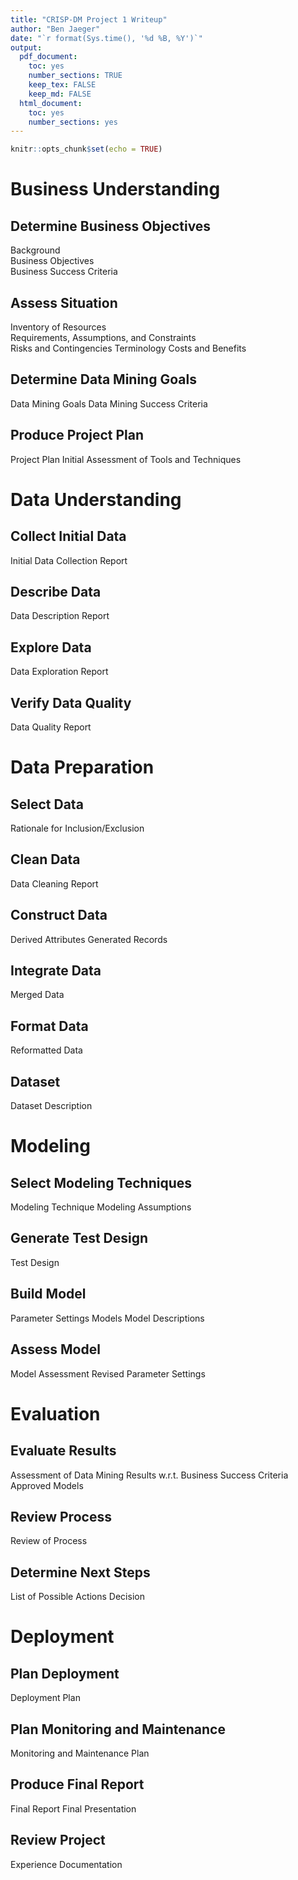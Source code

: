 ```yaml
---
title: "CRISP-DM Project 1 Writeup"
author: "Ben Jaeger"
date: "`r format(Sys.time(), '%d %B, %Y')`"
output:
  pdf_document:
    toc: yes
    number_sections: TRUE
    keep_tex: FALSE
    keep_md: FALSE
  html_document:
    toc: yes
    number_sections: yes
---
```


```r
knitr::opts_chunk$set(echo = TRUE)
```

\newpage

# Business Understanding

## Determine Business Objectives

Background  
Business Objectives  
Business Success Criteria  

## Assess Situation

Inventory of Resources  
Requirements, Assumptions, and Constraints  
Risks and Contingencies
Terminology
Costs and Benefits

## Determine Data Mining Goals

Data Mining Goals
Data Mining Success Criteria

## Produce Project Plan

Project Plan
Initial Assessment of Tools and Techniques

\newpage

# Data Understanding

## Collect Initial Data

Initial Data Collection Report

## Describe Data

Data Description Report

## Explore Data

Data Exploration Report

## Verify Data Quality

Data Quality Report


\newpage

# Data Preparation

## Select Data

Rationale for Inclusion/Exclusion

## Clean Data

Data Cleaning Report

## Construct Data

Derived Attributes
Generated Records

## Integrate Data

Merged Data

## Format Data

Reformatted Data

## Dataset

Dataset Description

\newpage

# Modeling

## Select Modeling Techniques

Modeling Technique
Modeling Assumptions

## Generate Test Design

Test Design

## Build Model

Parameter Settings
Models
Model Descriptions

## Assess Model

Model Assessment
Revised Parameter Settings

\newpage

# Evaluation

## Evaluate Results

Assessment of Data Mining Results w.r.t. Business Success Criteria
Approved Models

## Review Process

Review of Process

## Determine Next Steps

List of Possible Actions
Decision

\newpage

# Deployment

## Plan Deployment

Deployment Plan

## Plan Monitoring and Maintenance

Monitoring and Maintenance Plan

## Produce Final Report

Final Report
Final Presentation

## Review Project

Experience Documentation
